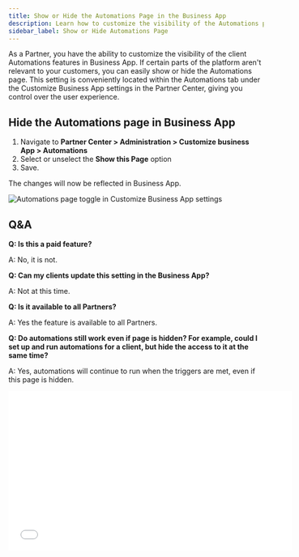 ```yaml
---
title: Show or Hide the Automations Page in the Business App
description: Learn how to customize the visibility of the Automations page in Business App for your clients.
sidebar_label: Show or Hide Automations Page
---
```


As a Partner, you have the ability to customize the visibility of the client Automations features in Business App. If certain parts of the platform aren't relevant to your customers, you can easily show or hide the Automations page. This setting is conveniently located within the Automations tab under the Customize Business App settings in the Partner Center, giving you control over the user experience.

## Hide the Automations page in Business App

1. Navigate to **Partner Center > Administration > Customize business App > Automations**
2. Select or unselect the **Show this Page** option
3. Save. 

The changes will now be reflected in Business App.

![Automations page toggle in Customize Business App settings](/img/customize-business-app/24314041113239.png)

## Q&A

**Q: Is this a paid feature?**

A: No, it is not.

**Q: Can my clients update this setting in the Business App?**

A: Not at this time.

**Q: Is it available to all Partners?**

A: Yes the feature is available to all Partners.

**Q: Do automations still work even if page is hidden? For example, could I set up and run automations for a client, but hide the access to it at the same time?**

A: Yes, automations will continue to run when the triggers are met, even if this page is hidden.

<iframe src="//www.youtube-nocookie.com/embed/hZY7XBI66_8" width="560" height="315" frameBorder="0" allowFullScreen=""></iframe>